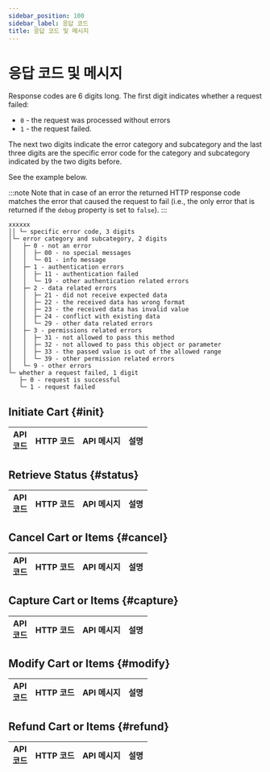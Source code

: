 ```yaml
---
sidebar_position: 100
sidebar_label: 응답 코드
title: 응답 코드 및 메시지
---
```



# 응답 코드 및 메시지

Response codes are 6 digits long. The first digit indicates whether a request failed:

* `0` - the request was processed without errors
* `1` - the request failed.

The next two digits indicate the error category and subcategory and the last three digits are the specific error code for the category and subcategory indicated by the two digits before.

See the example below.

:::note
Note that in case of an error the returned HTTP response code matches the error that caused the request to fail (i.e., the only error that is returned if the `debug` property is set to `false`).
:::

```
xxxxxx
││ └─ specific error code, 3 digits
│└─ error category and subcategory, 2 digits
│   ├─ 0 - not an error
│   │  ├─ 00 - no special messages
│   │  └─ 01 - info message
│   ├─ 1 - authentication errors
│   │  ├─ 11 - authentication failed
│   │  └─ 19 - other authentication related errors
│   ├─ 2 - data related errors
│   │  ├─ 21 - did not receive expected data
│   │  ├─ 22 - the received data has wrong format
│   │  ├─ 23 - the received data has invalid value
│   │  ├─ 24 - conflict with existing data
│   │  └─ 29 - other data related errors
│   ├─ 3 - permissions related errors
│   │  ├─ 31 - not allowed to pass this method
│   │  ├─ 32 - not allowed to pass this object or parameter
│   │  ├─ 33 - the passed value is out of the allowed range
│   │  └─ 39 - other permission related errors
│   └─ 9 - other errors
└─ whether a request failed, 1 digit
   ├─ 0 - request is successful
   └─ 1 - request failed
```

## Initiate Cart {#init}

<table>
  <thead>
    <tr>
      <th>API<br />코드</th>
      <th>HTTP 코드</th>
      <th>API 메시지</th>
      <th>설명</th>
    </tr>
  </thead>
  <tbody>
    <Code000000 name="201" />
    <Code001001 name="201" />
    <Code001002 name="201" />
    <Code101001 />
    <Code101002 />
    <Code111000 />
    <Code121101 />
    <Code121102 />
    <Code122001 />
    <Code122002 />
    <Code123000 />
    <Code123002 />
    <Code123003 />
    <Code124101 />
    <Code124102 />
    <Code124103 />
    <Code131000 />
    <Code132000 />
    <Code132001 />
    <Code132002 />
    <Code132003 />
    <Code133000 />
    <Code133004 />
    <Code133005 />
    <Code199000 />
    <Code199001 />
    <Code503 />
  </tbody>
</table>


## Retrieve Status {#status}

<table>
  <thead>
    <tr>
      <th>API<br />코드</th>
      <th>HTTP 코드</th>
      <th>API 메시지</th>
      <th>설명</th>
    </tr>
  </thead>
  <tbody>
    <Code000000 name="200" />
    <Code001004 />
    <Code001005 />
    <Code001006 />
    <Code001007 />
    <Code101004 />
    <Code101005 />
    <Code101006 />
    <Code101007 />
    <Code111000 />
    <Code121101 />
    <Code121103 />
    <Code122001 />
    <Code122002 />
    <Code123001 />
    <Code123002 />
    <Code123003 />
    <Code131000 />
    <Code132000 />
    <Code199000 />
    <Code199001 />
    <Code503 />
  </tbody>
</table>

## Cancel Cart or Items {#cancel}

<table>
  <thead>
    <tr>
      <th>API<br />코드</th>
      <th>HTTP 코드</th>
      <th>API 메시지</th>
      <th>설명</th>
    </tr>
  </thead>
  <tbody>
    <Code000000 name="200" />
    <Code111000 />
    <Code121101 />
    <Code121103 />
    <Code122001 />
    <Code122002 />
    <Code123001 />
    <Code123002 />
    <Code123003 />
    <Code124004 />
    <Code124005 />
    <Code124006 />
    <Code124007 />
    <Code124103 />
    <Code124114 />
    <Code131000 />
    <Code132000 />
    <Code199000 />
    <Code199001 />
    <Code503 />
  </tbody>
</table>

## Capture Cart or Items {#capture}

<table>
  <thead>
    <tr>
      <th>API<br />코드</th>
      <th>HTTP 코드</th>
      <th>API 메시지</th>
      <th>설명</th>
    </tr>
  </thead>
  <tbody>
    <Code000000 name="200" />
    <Code111000 />
    <Code121101 />
    <Code121103 />
    <Code122001 />
    <Code122002 />
    <Code123001 />
    <Code123002 />
    <Code123003 />
    <Code124004 />
    <Code124005 />
    <Code124006 />
    <Code124007 />
    <Code124103 />
    <Code124114 />
    <Code131000 />
    <Code132000 />
    <Code199000 />
    <Code199001 />
    <Code503 />
  </tbody>
</table>

## Modify Cart or Items {#modify}

<table>
  <thead>
    <tr>
      <th>API<br />코드</th>
      <th>HTTP 코드</th>
      <th>API 메시지</th>
      <th>설명</th>
    </tr>
  </thead>
  <tbody>
    <Code000000 name="200" />
    <Code001001 name="200" />
    <Code001002 name="200" />
    <Code001008 />
    <Code001009 />
    <Code001010 />
    <Code101001 />
    <Code101002 />
    <Code101008 />
    <Code101009 />
    <Code101010 />
    <Code111000 />
    <Code121101 />
    <Code121102 />
    <Code121103 />
    <Code122001 />
    <Code122002 />
    <Code123001 />
    <Code123002 />
    <Code123003 />
    <Code124004 />
    <Code124005 />
    <Code124006 />
    <Code124007 />
    <Code124102 />
    <Code124103 />
    <Code124104 />
    <Code124105 />
    <Code124106 />
    <Code124107 />
    <Code124108 />
    <Code124109 />
    <Code124110 />
    <Code124111 />
    <Code124112 />
    <Code124113 />
    <Code131000 />
    <Code132000 />
    <Code132001 />
    <Code132002 />
    <Code132003 />
    <Code133000 />
    <Code133004 />
    <Code133005 />
    <Code199000 />
    <Code199001 />
    <Code503 />
  </tbody>
</table>

## Refund Cart or Items {#refund}

<table>
  <thead>
    <tr>
      <th>API<br />코드</th>
      <th>HTTP 코드</th>
      <th>API 메시지</th>
      <th>설명</th>
    </tr>
  </thead>
  <tbody>
    <Code000000 name="200" />
    <Code111000 />
    <Code121101 />
    <Code121103 />
    <Code122001 />
    <Code122002 />
    <Code123001 />
    <Code123003 />
    <Code124004 />
    <Code124005 />
    <Code124006 />
    <Code124007 />
    <Code124103 />
    <Code124115 />
    <Code131000 />
    <Code132000 />
    <Code199000 />
    <Code199001 />
    <Code503 />
  </tbody>
</table>